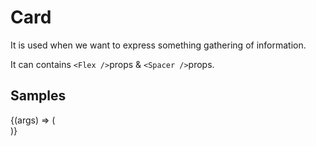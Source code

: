 
<Meta title="Components/Layout/Card" component={Card} />

# Card

It is used when we want to express something gathering of information.

It can contains `<Flex />`props & `<Spacer />`props.

<ArgsTable of={Card} />

## Samples

<Canvas>
  <Story
    name="Example"
    args={{
      p: 3,
      children: "contents",
    }}
  >
    {(args) => (
      <div style={{ padding: "10px" }}>
        <Card {...args} />
      </div>
    )}
  </Story>
</Canvas>
